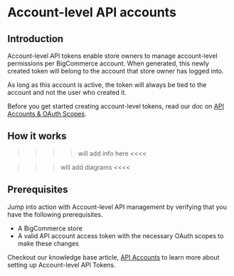 # Account-level API accounts

## Introduction
Account-level API tokens enable store owners to manage account-level permissions per BigCommerce account. When generated, this newly created token will belong to the account that store owner has logged into. 

<Callout type="info">
 As long as this account is active, the token will always be tied to the account and not the user who created it.
</Callout>

Before you get started creating account-level tokens, read our doc on [API Accounts & OAuth Scopes](https://developer.bigcommerce.com/api-docs/getting-started/api-accounts).

## How it works
>>>> will add info here <<<<

>>> will add diagrams <<<<

## Prerequisites

Jump into action with Account-level API management by verifying that you have the following prerequisites.

* A BigCommerce store
* A valid API account access token with the necessary OAuth scopes to make these changes

Checkout our knowledge base article, [API Accounts](https://support.bigcommerce.com/s/article/Store-API-Accounts?language=en_US#account-level-api-accounts) to learn more about setting up Account-level API Tokens.

